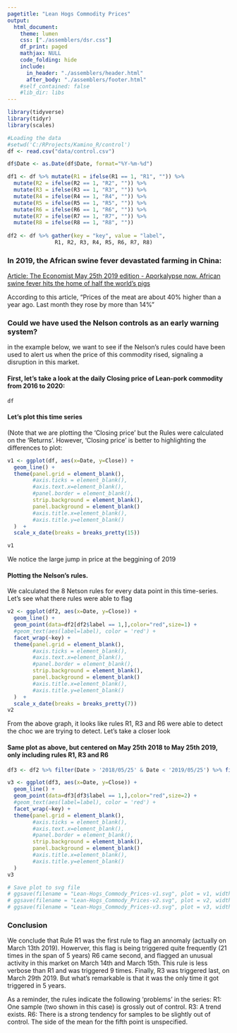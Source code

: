 ```yaml
---
pagetitle: "Lean Hogs Commodity Prices"
output: 
  html_document:
    theme: lumen
    css: ["./assemblers/dsr.css"]
    df_print: paged
    mathjax: NULL
    code_folding: hide
    include:
      in_header: "./assemblers/header.html"
      after_body: "./assemblers/footer.html"
    #self_contained: false
    #lib_dir: libs
---
```


```r
library(tidyverse)
library(tidyr)
library(scales)

#Loading the data
#setwd('C:/RProjects/Kamino_R/control')
df <- read.csv("data/control.csv")

df$Date <- as.Date(df$Date, format="%Y-%m-%d")

df1 <- df %>% mutate(R1 = ifelse(R1 == 1, "R1", "")) %>% 
  mutate(R2 = ifelse(R2 == 1, "R2", "")) %>%
  mutate(R3 = ifelse(R3 == 1, "R3", "")) %>%
  mutate(R4 = ifelse(R4 == 1, "R4", "")) %>%
  mutate(R5 = ifelse(R5 == 1, "R5", "")) %>%
  mutate(R6 = ifelse(R6 == 1, "R6", "")) %>%
  mutate(R7 = ifelse(R7 == 1, "R7", "")) %>%
  mutate(R8 = ifelse(R8 == 1, "R8", ""))
  
df2 <- df %>% gather(key = "key", value = "label",
               R1, R2, R3, R4, R5, R6, R7, R8)

```


### In 2019, the African swine fever devastated farming in China:
<a href="https://www.economist.com/china/2019/05/25/aporkalypse-now">Article: The Economist May 25th 2019 edition - Aporkalypse now. African swine fever hits the home of half the world’s pigs</a>

<p>According to this article, "Prices of the meat are about 40% higher than a year ago. Last month they rose by more than 14%"</p>

### Could we have used the Nelson controls as an early warning system?

<p>in the example below, we want to see if the Nelson's rules could have been used to alert us when the price of this commodity rised, signaling a disruption in this market.</p>

#### First, let's take a look at the daily Closing price of Lean-pork commodity from 2016 to 2020:

```r

df

```


#### Let's plot this time series 
(Note that we are plotting the 'Closing price' but the Rules were calculated on the 'Returns'. However, 'Closing price' is better to highlighting the differences to plot:


```r

v1 <- ggplot(df, aes(x=Date, y=Close)) +
  geom_line() + 
  theme(panel.grid = element_blank(), 
        #axis.ticks = element_blank(), 
        #axis.text.x=element_blank(), 
        #panel.border = element_blank(),
        strip.background = element_blank(),
        panel.background = element_blank()
        #axis.title.x=element_blank(),
        #axis.title.y=element_blank()
  )  + 
  scale_x_date(breaks = breaks_pretty(15))

v1

```

<p>We notice the large jump in price at the beggining of 2019</p>

#### Plotting the Nelson's rules.

We calculated the 8 Netson rules for every data point in this time-series. Let's see what there rules were able to flag


```r

v2 <- ggplot(df2, aes(x=Date, y=Close)) +
  geom_line() +
  geom_point(data=df2[df2$label == 1,],color="red",size=1) +
  #geom_text(aes(label=label), color = 'red') +
  facet_wrap(~key) + 
  theme(panel.grid = element_blank(), 
        #axis.ticks = element_blank(), 
        #axis.text.x=element_blank(), 
        #panel.border = element_blank(),
        strip.background = element_blank(),
        panel.background = element_blank()
        #axis.title.x=element_blank(),
        #axis.title.y=element_blank()
  )  + 
  scale_x_date(breaks = breaks_pretty(7))
v2

```

From the above graph, it looks like rules R1, R3 and R6 were able to detect the choc we are trying to detect. Let's take a closer look

#### Same plot as above, but centered on May 25th 2018 to May 25th 2019, only including rules R1, R3 and R6

```r

df3 <- df2 %>% filter(Date > '2018/05/25' & Date < '2019/05/25') %>% filter(key == 'R1' | key == 'R3' | key == 'R6')

v3 <- ggplot(df3, aes(x=Date, y=Close)) +
  geom_line() +
  geom_point(data=df3[df3$label == 1,],color="red",size=2) +
  #geom_text(aes(label=label), color = 'red') +
  facet_wrap(~key) + 
  theme(panel.grid = element_blank(), 
        #axis.ticks = element_blank(), 
        #axis.text.x=element_blank(), 
        #panel.border = element_blank(),
        strip.background = element_blank(),
        panel.background = element_blank()
        #axis.title.x=element_blank(),
        #axis.title.y=element_blank()
  )
v3
```

```r

# Save plot to svg file
# ggsave(filename = "Lean-Hogs_Commody_Prices-v1.svg", plot = v1, width=12, height=6)
# ggsave(filename = "Lean-Hogs_Commody_Prices-v2.svg", plot = v2, width=12, height=6)
# ggsave(filename = "Lean-Hogs_Commody_Prices-v3.svg", plot = v3, width=12, height=6)

```


### Conclusion

We conclude that Rule R1 was the first rule to flag an annomaly (actually on March 13th 2019). Howerver, this flag is being triggered quite frequently (21 times in the span of 5 years)
R6 came second, and flagged an unusual activity in this market on March 14th and March 15th. This rule is less verbose than R1 and was triggered 9 times.
Finally, R3 was triggered last, on March 29th 2019. But what's remarkable is that it was the only time it got triggered in 5 years.

As a reminder, the rules indicate the following 'problems' in the series:
R1: One sample (two shown in this case) is grossly out of control.
R3: A trend exists.
R6: There is a strong tendency for samples to be slightly out of control. The side of the mean for the fifth point is unspecified.